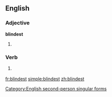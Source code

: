 ==English==

===Adjective===
'''blindest'''

# {{superlative of|[[blind]]}}

===Verb===
{{infl|en|verb form}}

# {{archaic}} {{form of|Second-person singular simple present form|blind}}

[[Category:English second-person singular forms]]

[[fr:blindest]]
[[simple:blindest]]
[[zh:blindest]]